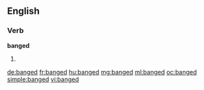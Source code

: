 ==English==

===Verb===
'''banged'''

# {{past of|[[bang]]}}

[[de:banged]]
[[fr:banged]]
[[hu:banged]]
[[mg:banged]]
[[ml:banged]]
[[oc:banged]]
[[simple:banged]]
[[vi:banged]]